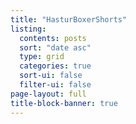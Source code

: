 ```yaml
---
title: "HasturBoxerShorts"
listing:
  contents: posts
  sort: "date asc"
  type: grid
  categories: true
  sort-ui: false
  filter-ui: false
page-layout: full
title-block-banner: true
---
```


